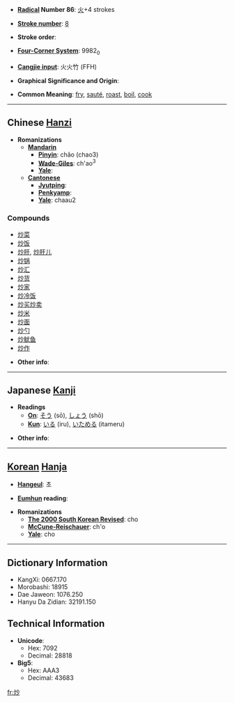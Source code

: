 * '''[[Wiktionary:Chinese radical index| Radical]] Number 86''': [[Wiktionary:Chinese radical index 火|火]]+4 strokes

* '''[[Wiktionary:Chinese total strokes index|Stroke number]]''': [[Wiktionary:Chinese total strokes index 8|8]]

* '''Stroke order''': 

* '''[[Wiktionary:Chinese four corner index|Four-Corner System]]''': 9982<sub>0</sub>

* '''[[Wiktionary:Chinese Cangjie index|Cangjie input]]''': 火火竹 (FFH)

* '''Graphical Significance and Origin''': 

* '''Common Meaning''': [[fry]], [[sauté]], [[roast]], [[boil]], [[cook]]

----

== Chinese [[Hanzi]] ==

* '''Romanizations'''
** '''[[Mandarin]]'''
*** '''[[Pinyin]]''': chǎo (chao3)
*** '''[[Wade-Giles]]''': ch'ao<sup>3</sup>
*** '''[[Yale]]''': 
** '''[[Cantonese]]'''
*** '''[[Jyutping]]''':
*** '''[[Penkyamp]]''': 
*** '''[[Yale]]''': chaau2

===Compounds===
*[[炒菜]]
*[[炒饭]]
*[[炒肝]], [[炒肝儿]]
*[[炒锅]]
*[[炒汇]]
*[[炒货]]
*[[炒家]]
*[[炒冷饭]]
*[[炒买炒卖]]
*[[炒米]]
*[[炒面]]
*[[炒勺]]
*[[炒鱿鱼]]
*[[炒作]]

* '''Other info''': 

----

== Japanese [[Kanji]] ==

* '''Readings'''
** '''[[On]]''': [[そう]] (sō), [[しょう]] (shō)
** '''[[Kun]]''': [[いる]] (iru), [[いためる]] (itameru)

* '''Other info''':  

----

== [[Korean]] [[Hanja]] ==

* '''[[Hangeul]]''': 초

* '''[[Eumhun]] reading''': 

* '''Romanizations'''
** '''[[The 2000 South Korean Revised Romanization|The 2000 South Korean Revised]]''': cho
** '''[[McCune-Reischauer]]''': ch'o
** '''[[Yale]]''': cho

----

== Dictionary Information ==

* KangXi: 0667.170
* Morobashi: 18915
* Dae Jaweon: 1076.250
* Hanyu Da Zidian: 32191.150

== Technical Information ==

* '''Unicode''':
** Hex: 7092
** Decimal: 28818
* '''Big5''':
** Hex: AAA3
** Decimal: 43683

[[fr:炒]]